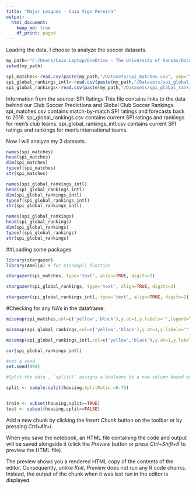 ---
title: "Major Leagues - Caio Vigo Pereira"
output:
  html_document:
    keep_md: true
    df_print: paged
---

Loading the data.
I choose to analyze the soccer datasets.

```{r}
my_path<-"C:/Users/Caio Laptop/OneDrive - The University of Kansas/Documents/PhD/11. Courses/19. EECS 731 - Introduction to Data Science/Homework/Section 6 - HW"
setwd(my_path)

spi_matches<-read.csv(paste(my_path,"/Datasets/spi_matches.csv", sep=""),header=T)
spi_global_rankings_intl<-read.csv(paste(my_path,"/Datasets/spi_global_rankings_intl.csv", sep=""),header=T)
spi_global_rankings<-read.csv(paste(my_path,"/Datasets/spi_global_rankings.csv", sep=""),header=T)
```

Information from the source:
SPI Ratings
This file contains links to the data behind our Club Soccer Predictions and Global Club Soccer Rankings.
spi_matches.csv contains match-by-match SPI ratings and forecasts back to 2016.
spi_global_rankings.csv contains current SPI ratings and rankings for men's club teams.
spi_global_rankings_intl.csv contains current SPI ratings and rankings for men's international teams.


Now I will analyze my 3 datasets.

```{r}
names(spi_matches)
head(spi_matches)
dim(spi_matches)
typeof(spi_matches)
str(spi_matches)
```

```{r}
names(spi_global_rankings_intl)
head(spi_global_rankings_intl)
dim(spi_global_rankings_intl)
typeof(spi_global_rankings_intl)
str(spi_global_rankings_intl)
```


```{r}
names(spi_global_rankings)
head(spi_global_rankings)
dim(spi_global_rankings)
typeof(spi_global_rankings)
str(spi_global_rankings)
```

##Loading some packages

```{r}
library(stargazer)
library(Amelia) # for missmap() function
```

```{r}
stargazer(spi_matches, type='text', align=TRUE, digits=2)
```

```{r}
stargazer(spi_global_rankings, type='text', align=TRUE, digits=2)
```

```{r}
stargazer(spi_global_rankings_intl, type='text', align=TRUE, digits=2)
```

#Checking for any NA's in the dataframe.

```{r}
missmap(spi_matches,col=c('yellow','black'),y.at=1,y.labels='',legend=TRUE)
```

```{r}
missmap(spi_global_rankings,col=c('yellow','black'),y.at=1,y.labels='',legend=TRUE)
```


```{r}
missmap(spi_global_rankings_intl,col=c('yellow','black'),y.at=1,y.labels='',legend=TRUE)
```





```{r}
cor(spi_global_rankings_intl)
```

```{r}
#set a seed 
set.seed(999)

#Split the data , `split()` assigns a booleans to a new column based on the SplitRatio specified. 

split <- sample.split(housing,SplitRatio =0.75)


train <- subset(housing,split==TRUE)
test <- subset(housing,split==FALSE)
```



Add a new chunk by clicking the *Insert Chunk* button on the toolbar or by pressing *Ctrl+Alt+I*.

When you save the notebook, an HTML file containing the code and output will be saved alongside it (click the *Preview* button or press *Ctrl+Shift+K* to preview the HTML file).

The preview shows you a rendered HTML copy of the contents of the editor. Consequently, unlike *Knit*, *Preview* does not run any R code chunks. Instead, the output of the chunk when it was last run in the editor is displayed.

